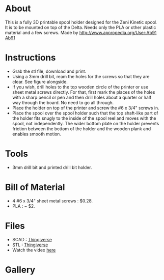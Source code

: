 {{777}}

= About =
This is a fully 3D printable spool holder designed for the Zeni Kinetic spool. It is to be mounted on top of the Delta. Needs only the PLA or other plastic material and a few screws. Made by [[http://www.appropedia.org/User:Ab91 Ab91]]

= Instructions =
{{gallery
|width=250
|height=250
|align = right
|Image:Spool2.jpg| Non-uniform Holes that need to be rimmed.
}}
* Grab the stl file, download and print.
* Using a 3mm drill bit, ream the holes for the screws so that they are clear. See  figure alongside.
* If you wish, drill holes to the top wooden circle of the printer or use sheet metal screws directly. For that, first mark the places of the holes with a sharp pencil or pen and then drill holes about a quarter or half way through the board. No need to go all through.
* Place the holder on top of the printer and screw the #6 x 3/4" screws in.
* Place the spool over the spool holder such that the top shaft-like part of the holder fits snugly to the inside of the spool reel and moves with the spool, not independently. The wider bottom plate on the holder prevents friction between the bottom of the holder and the wooden plank and enables smooth motion.


= Tools =
* 3mm drill bit and printed drill bit holder.

= Bill of Material =
* 4 #6 x 3/4" sheet metal screws : $0.28.
* PLA : ~ $2.

= Files =
* SCAD : [http://www.thingiverse.com/thing:588037 Thingiverse]
* STL : [http://www.thingiverse.com/thing:588037 Thingiverse]
* Watch the video [http://youtu.be/lNq7HbMzv0s here]

= Gallery =
{{gallery
|width=250
|height=250 
|Image:Spool_holder1.jpg|Spool Holder
|Image:Spool1.jpg|Perfectly fit Spool Holder.
|Image:Spool3.jpg|Spool holder closer view.
}}